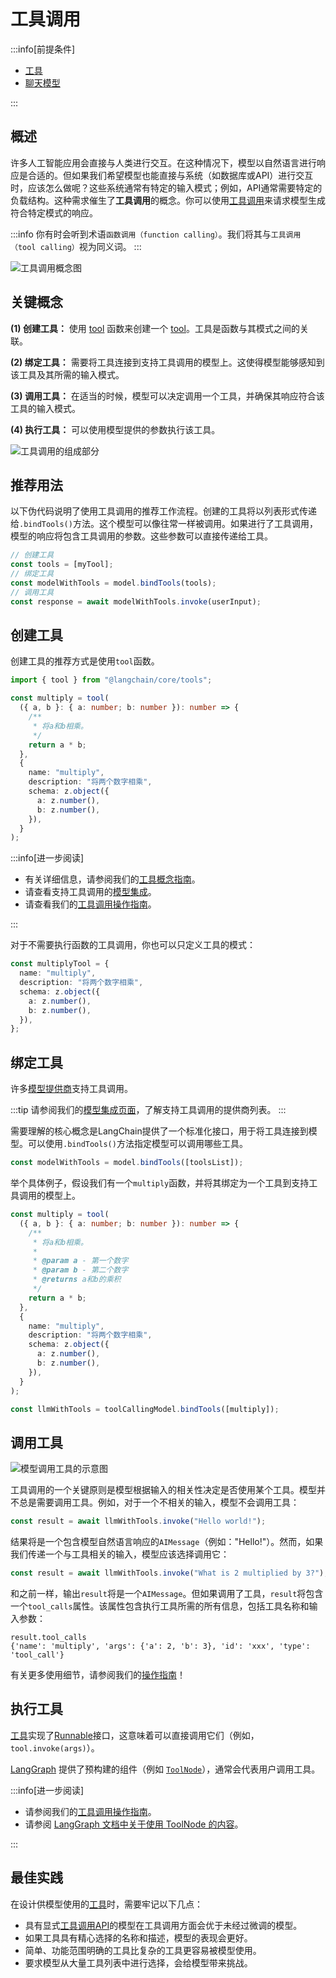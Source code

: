 # 工具调用

:::info[前提条件]

- [工具](/docs/concepts/tools)
- [聊天模型](/docs/concepts/chat_models)

:::

## 概述

许多人工智能应用会直接与人类进行交互。在这种情况下，模型以自然语言进行响应是合适的。但如果我们希望模型也能直接与系统（如数据库或API）进行交互时，应该怎么做呢？这些系统通常有特定的输入模式；例如，API通常需要特定的负载结构。这种需求催生了**工具调用**的概念。你可以使用[工具调用](https://platform.openai.com/docs/guides/function-calling/example-use-cases)来请求模型生成符合特定模式的响应。

:::info
你有时会听到术语`函数调用（function calling）`。我们将其与`工具调用（tool calling）`视为同义词。
:::

![工具调用概念图](/img/tool_calling_concept.png)

## 关键概念

**(1) 创建工具：** 使用 [tool](https://api.js.langchain.com/functions/_langchain_core.tools.tool-1.html) 函数来创建一个 [tool](/docs/concepts/tools)。工具是函数与其模式之间的关联。

**(2) 绑定工具：** 需要将工具连接到支持工具调用的模型上。这使得模型能够感知到该工具及其所需的输入模式。

**(3) 调用工具：** 在适当的时候，模型可以决定调用一个工具，并确保其响应符合该工具的输入模式。

**(4) 执行工具：** 可以使用模型提供的参数执行该工具。

![工具调用的组成部分](/img/tool_calling_components.png)

## 推荐用法

以下伪代码说明了使用工具调用的推荐工作流程。创建的工具将以列表形式传递给`.bindTools()`方法。这个模型可以像往常一样被调用。如果进行了工具调用，模型的响应将包含工具调用的参数。这些参数可以直接传递给工具。

```typescript
// 创建工具
const tools = [myTool];
// 绑定工具
const modelWithTools = model.bindTools(tools);
// 调用工具
const response = await modelWithTools.invoke(userInput);
```

## 创建工具

创建工具的推荐方式是使用`tool`函数。

```typescript
import { tool } from "@langchain/core/tools";

const multiply = tool(
  ({ a, b }: { a: number; b: number }): number => {
    /**
     * 将a和b相乘。
     */
    return a * b;
  },
  {
    name: "multiply",
    description: "将两个数字相乘",
    schema: z.object({
      a: z.number(),
      b: z.number(),
    }),
  }
);
```

:::info[进一步阅读]

- 有关详细信息，请参阅我们的[工具概念指南](/docs/concepts/tools/)。
- 请查看支持工具调用的[模型集成](/docs/integrations/chat/)。
- 请查看我们的[工具调用操作指南](/docs/how_to/tool_calling/)。

:::

对于不需要执行函数的工具调用，你也可以只定义工具的模式：

```typescript
const multiplyTool = {
  name: "multiply",
  description: "将两个数字相乘",
  schema: z.object({
    a: z.number(),
    b: z.number(),
  }),
};
```

## 绑定工具

许多[模型提供商](https://platform.openai.com/docs/guides/function-calling)支持工具调用。

:::tip
请参阅我们的[模型集成页面](/docs/integrations/chat/)，了解支持工具调用的提供商列表。
:::

需要理解的核心概念是LangChain提供了一个标准化接口，用于将工具连接到模型。可以使用`.bindTools()`方法指定模型可以调用哪些工具。

```typescript
const modelWithTools = model.bindTools([toolsList]);
```

举个具体例子，假设我们有一个`multiply`函数，并将其绑定为一个工具到支持工具调用的模型上。

```typescript
const multiply = tool(
  ({ a, b }: { a: number; b: number }): number => {
    /**
     * 将a和b相乘。
     *
     * @param a - 第一个数字
     * @param b - 第二个数字
     * @returns a和b的乘积
     */
    return a * b;
  },
  {
    name: "multiply",
    description: "将两个数字相乘",
    schema: z.object({
      a: z.number(),
      b: z.number(),
    }),
  }
);

const llmWithTools = toolCallingModel.bindTools([multiply]);
```

## 调用工具

![模型调用工具的示意图](/img/tool_call_example.png)

工具调用的一个关键原则是模型根据输入的相关性决定是否使用某个工具。模型并不总是需要调用工具。例如，对于一个不相关的输入，模型不会调用工具：

```typescript
const result = await llmWithTools.invoke("Hello world!");
```

结果将是一个包含模型自然语言响应的`AIMessage`（例如："Hello!"）。然而，如果我们传递一个与工具相关的输入，模型应该选择调用它：

```typescript
const result = await llmWithTools.invoke("What is 2 multiplied by 3?");
```

和之前一样，输出`result`将是一个`AIMessage`。但如果调用了工具，`result`将包含一个`tool_calls`属性。该属性包含执行工具所需的所有信息，包括工具名称和输入参数：

```
result.tool_calls
{'name': 'multiply', 'args': {'a': 2, 'b': 3}, 'id': 'xxx', 'type': 'tool_call'}
```

有关更多使用细节，请参阅我们的[操作指南](/docs/how_to/#tools)！

## 执行工具

[工具](/docs/concepts/tools/)实现了[Runnable](/docs/concepts/runnables/)接口，这意味着可以直接调用它们（例如，`tool.invoke(args)`）。

[LangGraph](https://langchain-ai.github.io/langgraphjs/) 提供了预构建的组件（例如 [`ToolNode`](https://langchain-ai.github.io/langgraphjs/reference/classes/langgraph_prebuilt.ToolNode.html)），通常会代表用户调用工具。

:::info[进一步阅读]

- 请参阅我们的[工具调用操作指南](/docs/how_to/tool_calling/)。
- 请参阅 [LangGraph 文档中关于使用 ToolNode 的内容](https://langchain-ai.github.io/langgraphjs/how-tos/tool-calling/)。

:::

## 最佳实践

在设计供模型使用的[工具](/docs/concepts/tools/)时，需要牢记以下几点：

- 具有显式[工具调用API](/docs/concepts/tool_calling)的模型在工具调用方面会优于未经过微调的模型。
- 如果工具具有精心选择的名称和描述，模型的表现会更好。
- 简单、功能范围明确的工具比复杂的工具更容易被模型使用。
- 要求模型从大量工具列表中进行选择，会给模型带来挑战。